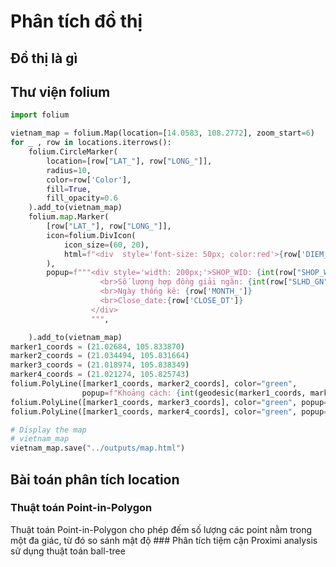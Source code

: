 # Phân tích đồ thị

## Đồ thị là gì
## Thư viện folium
```python
import folium

vietnam_map = folium.Map(location=[14.0583, 108.2772], zoom_start=6)
for _ , row in locations.iterrows():
    folium.CircleMarker(
        location=[row["LAT_"], row["LONG_"]],
        radius=10,
        color=row['Color'],
        fill=True,
        fill_opacity=0.6
    ).add_to(vietnam_map)
    folium.map.Marker(
        [row["LAT_"], row["LONG_"]],
        icon=folium.DivIcon(
            icon_size=(60, 20),
            html=f"<div  style='font-size: 50px; color:red'>{row['DIEM_MAT_BANG']}</div>",
        ),
        popup=f"""<div style='width: 200px;'>SHOP_WID: {int(row["SHOP_WID"])}
                    <br>Số lượng hợp đồng giải ngân: {int(row["SLHD_GN"])}
                    <br>Ngày thống kê: {row['MONTH_']}
                    <br>Close_date:{row['CLOSE_DT']}
                  </div>
                  """,

    ).add_to(vietnam_map)
marker1_coords = (21.02684, 105.833870)
marker2_coords = (21.034494, 105.831664)
marker3_coords = (21.018974, 105.838349)
marker4_coords = (21.021274, 105.825743)
folium.PolyLine([marker1_coords, marker2_coords], color="green", 
                popup=f"Khoảng cách: {int(geodesic(marker1_coords, marker2_coords).meters)}").add_to(vietnam_map)
folium.PolyLine([marker1_coords, marker3_coords], color="green", popup=f"Khoảng cách: {int(geodesic(marker1_coords, marker3_coords).meters)}").add_to(vietnam_map)
folium.PolyLine([marker1_coords, marker4_coords], color="green", popup=f"Khoảng cách: {int(geodesic(marker1_coords, marker4_coords).meters)}").add_to(vietnam_map)

# Display the map
# vietnam_map
vietnam_map.save("../outputs/map.html")
```
## Bài toán phân tích location
### Thuật toán Point-in-Polygon
Thuật toán Point-in-Polygon cho phép đếm số lượng các point nằm trong một đa giác, từ đó so sánh mật độ
### Phân tích tiệm cận
Proximi analysis sử dụng thuật toán ball-tree